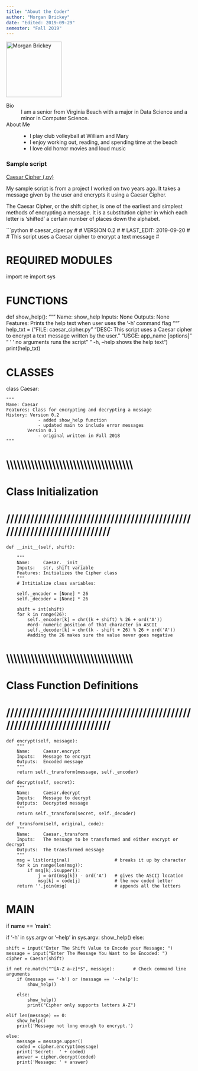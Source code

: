 ```yaml
---
title: "About the Coder"
author: "Morgan Brickey"
date: "Edited: 2019-09-29"
semester: "Fall 2019"
---
```


![](https://ih1.redbubble.net/image.391047015.5346/st%2Csmall%2C215x235-pad%2C210x230%2Cf8f8f8.jpg 'Morgan Brickey'){width=150 height=150}

Bio
:	I am a senior from Virginia Beach with a major in Data Science and a minor in Computer Science.

About Me
:	  - I play club volleyball at William and Mary
    - I enjoy working out, reading, and spending time at the beach
    - I love old horror movies and loud music

### Sample script
[Caesar Cipher (.py)](scripts/caesar_cipher.py)

My sample script is from a project I worked on two years ago.
It takes a message given by the user and encrypts it using a Caesar Cipher.

The Caesar Cipher, or the shift cipher, is one of the earliest and simplest methods of encrypting a message. It is a substitution cipher in which each letter is 'shifted' a certain number of places down the alphabet.

```python
# caesar_ciper.py
#
# VERSION 0.2
#
# LAST_EDIT: 2019-09-20
#
# This script uses a Caesar cipher to encrypt a text message
#

##############################################################################
# REQUIRED MODULES
##############################################################################
import re
import sys

##############################################################################
# FUNCTIONS
##############################################################################
def show_help():
    """
    Name:     show_help
    Inputs:   None
    Outputs:  None
    Features: Prints the help text when user uses the '-h' command flag
    """
    help_txt = ("FILE: caesar_cipher.py\n"
                "DESC: This script uses a Caesar cipher to encrypt a text message written by the user.\n"
                "USGE: app_name [options]\n"
                " ' ' no arguments runs the script\n"
                "  -h, --help   shows the help text\n")
    print(help_txt)



##############################################################################
# CLASSES
##############################################################################
class Caesar:

    """
    Name: Caesar
    Features: Class for encrypting and decrypting a message
    History: Version 0.2
                - added show_help function
                - updated main to include error messages
            Version 0.1
                - original written in Fall 2018
    """


# \\\\\\\\\\\\\\\\\\\\\\\\\\\\\\\\\\\\\\\\\\\\\\\\\\\\\\\\\\\\\\\\\\\\\\\\
# Class Initialization
# ////////////////////////////////////////////////////////////////////////

    def __init__(self, shift):

        """
        Name:     Caesar.__init__
        Inputs:   str, shift variable
        Features: Initializes the Cipher class
        """
        # Intitialize class variables:

        self._encoder = [None] * 26
        self._decoder = [None] * 26

        shift = int(shift)
        for k in range(26):
            self._encoder[k] = chr((k + shift) % 26 + ord('A'))
            #ord- numeric position of that character in ASCII
            self._decoder[k] = chr((k - shift + 26) % 26 + ord('A'))
            #adding the 26 makes sure the value never goes negative


# \\\\\\\\\\\\\\\\\\\\\\\\\\\\\\\\\\\\\\\\\\\\\\\\\\\\\\\\\\\\\\\\\\\\\\\\
# Class Function Definitions
# ////////////////////////////////////////////////////////////////////////

    def encrypt(self, message):
        """
        Name:     Caesar.encrypt
        Inputs:   Message to encrypt
        Outputs:  Encoded message
        """
        return self._transform(message, self._encoder)

    def decrypt(self, secret):
        """
        Name:     Caesar.decrypt
        Inputs:   Message to decrypt
        Outputs:  Decrypted message
        """
        return self._transform(secret, self._decoder)

    def _transform(self, original, code):
        """
        Name:     Caesar._transform
        Inputs:   The message to be transformed and either encrypt or decrypt
        Outputs:  The transformed message
        """
        msg = list(original)                 # breaks it up by character
        for k in range(len(msg)):
            if msg[k].isupper():
                j = ord(msg[k]) - ord('A')   # gives the ASCII location
                msg[k] = code[j]             # the new coded letter
        return ''.join(msg)                  # appends all the letters


##############################################################################
# MAIN
##############################################################################
if __name__ == '__main__':

  if '-h' in sys.argv or '--help' in sys.argv:
        show_help()
  else:

    shift = input("Enter The Shift Value to Encode your Message: ")
    message = input("Enter The Message You Want to be Encoded: ")
    cipher = Caesar(shift)

    if not re.match("^[A-Z a-z]*$", message):       # Check command line arguments
        if (message == '-h') or (message == '--help'):
            show_help()

        else:
            show_help()
            print("Cipher only supports letters A-Z")

    elif len(message) == 0:
        show_help()
        print('Message not long enough to encrypt.')

    else:
        message = message.upper()
        coded = cipher.encrypt(message)
        print('Secret:  ' + coded)
        answer = cipher.decrypt(coded)
        print('Message: ' + answer)
